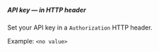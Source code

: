 
##### API key _— in HTTP header_
  
Set your API key in a `Authorization` HTTP header.

Example: `<no value>`
  
